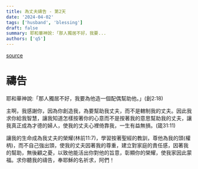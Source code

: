 ```yaml
---
title: 為丈夫禱告 - 第2天
date: '2024-04-02'
tags: ['husband', 'blessing']
draft: false
summary: 耶和華神說:「那人獨居不好，我要...
authors: ['q5']
---
```


[source](https://q5help.me/faith/Prayforhusband31days.jsp)

# 禱告

耶和華神說:「那人獨居不好，我要為他造一個配偶幫助他。」(創2:18)

主啊，我感謝你，因為你創造我，為要幫助我丈夫，而不是轄制我的丈夫。因此我求你給我智慧，讓我知道怎樣按著你的心意而不是按著我的意思幫助我的丈夫，讓我真正成為才德的婦人，使我的丈夫心裡倚靠我，一生有益無損。(箴31:11)

讓我的生命成為我丈夫的榮耀(林前11:7)，學習按著聖經的教訓，尊他為我的頭(權柄)，而不自己強出頭，使我的丈夫因著我的尊重，建立對家庭的責任感，因著我的幫助，無後顧之憂，以致他能活出你對他的旨意，彰顯你的榮耀，使我家因此蒙福。求你聽我的禱告，奉耶穌的名祈求，阿們！
